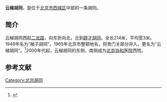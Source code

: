 {{Coord|39.9131836|116.3670093|type:landmark_region:CN-11_source:GoogleMaps|display=title}}
'''云梯胡同'''，是位于[[北京市|北京市]][[西城区|西城区]]中部的一条胡同。

==简介==
云梯胡同西起[[二龙路|二龙路]]，向东折向北，北到[[辟才胡同|辟才胡同]]。全长214米，平均宽3米。1949年名为“梯子胡同”。1965年北京市整顿地名，将贵门关部分并入，更名为“云梯胡同”。<ref>{{Cite web |url=http://www.bjdclib.com/subdb/laneculture/lane/200907/t20090702_3931.html |title=云梯胡同，东华流韵，2009-07-02 |accessdate=2015-03-07 |archive-date=2019-05-13 |archive-url=https://web.archive.org/web/20190513224641/http://www.bjdclib.com/subdb/laneculture/lane/200907/t20090702_3931.html |dead-url=no }}</ref>2000年代起，云梯胡同的东侧、南侧成为[[北京协和医院|北京协和医院]]西院。

==参考文献==
{{reflist}}

[[Category:北京胡同|Category:北京胡同]]